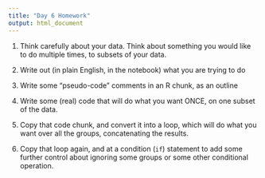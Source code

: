 ```yaml
---
title: "Day 6 Homework"
output: html_document
---
```


1. Think carefully about your data.  Think about something you would like to do multiple times, to subsets of your data.  

2. Write out (in plain English, in the notebook) what you are trying to do

3. Write some "pseudo-code" comments in an R chunk, as an outline

4. Write some (real) code that will do what you want ONCE, on one subset of the data.

5. Copy that code chunk, and convert it into a loop, which will do what you want over all the groups, concatenating the results.

6. Copy that loop again, and at a condition (`if`) statement to add some further control about ignoring some groups or some other conditional operation.
